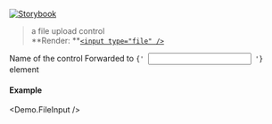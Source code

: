 
[![Storybook](https://img.shields.io/badge/Storybook-%23E06A8C?style=flat-square&logo=storybook&labelColor=%23ececec)](https://master--6181962da34217003a0d0018.chromatic.com?path=/story/controls-fileinput--default-control)

> a file upload control<br />
> **Render: **[`<input type="file" />`](https://developer.mozilla.org/en-US/docs/Web/HTML/Element/input/file)

<Props>
  <Prop icon="cf.png" name="name" type="string" required>
    Name of the control
  </Prop>

  <Prop icon="react.png" name="{...props}" type="object">
    Forwarded to <code>{' <input /> '}</code> element
  </Prop>
</Props>

#### Example
<Demo.FileInput />